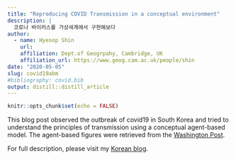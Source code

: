 ```yaml
---
title: "Reproducing COVID Transmission in a conceptual environment"
description: |
  코로나 바이러스를 가상세계에서 구현해보다
author:
  - name: Hyesop Shin
    url: 
    affiliation: Dept.of Geogrpahy, Cambridge, UK
    affiliation_url: https://www.geog.cam.ac.uk/people/shin
date: "2020-05-05"
slug: covid19abm
#bibliography: covid.bib
output: distill::distill_article
---
```


```r
knitr::opts_chunk$set(echo = FALSE)
```

This blog post observed the outbreak of covid19 in South Korea and tried to understand the principles of transmission using a conceptual agent-based model. The agent-based figures were retrieved from the [Washington Post](https://www.washingtonpost.com/graphics/2020/world/corona-simulator/). 

For full description, please visit my [Korean blog](https://brunch.co.kr/@hs621/6).

